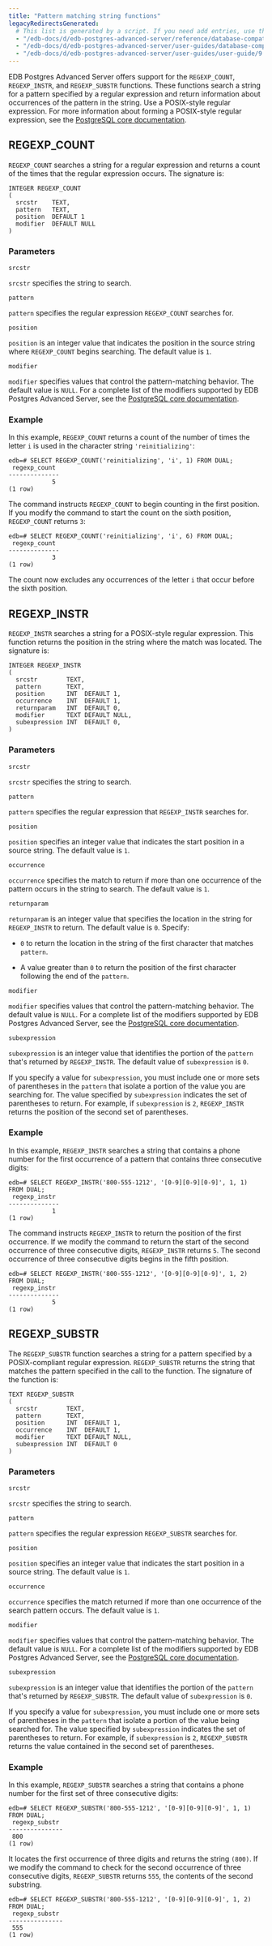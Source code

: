 ```yaml
---
title: "Pattern matching string functions"
legacyRedirectsGenerated:
  # This list is generated by a script. If you need add entries, use the `legacyRedirects` key.
  - "/edb-docs/d/edb-postgres-advanced-server/reference/database-compatibility-for-oracle-developers-reference-guide/9.6/Database_Compatibility_for_Oracle_Developers_Reference_Guide.1.098.html"
  - "/edb-docs/d/edb-postgres-advanced-server/user-guides/database-compatibility-for-oracle-developers-guide/9.5/Database_Compatibility_for_Oracle_Developers_Guide.1.132.html"
  - "/edb-docs/d/edb-postgres-advanced-server/user-guides/user-guide/9.5/EDB_Postgres_Enterprise_Guide.1.041.html"
---
```


<div id="pattern_matching_string_functions" class="registered_link"></div>

EDB Postgres Advanced Server offers support for the `REGEXP_COUNT`, `REGEXP_INSTR`, and `REGEXP_SUBSTR` functions. These functions search a string for a pattern specified by a regular expression and return information about occurrences of the pattern in the string. Use a POSIX-style regular expression. For more information about forming a POSIX-style regular expression, see the [PostgreSQL core documentation](https://www.postgresql.org/docs/current/static/functions-matching.html).

## REGEXP_COUNT

`REGEXP_COUNT` searches a string for a regular expression and returns a count of the times that the regular expression occurs. The signature is:

```text
INTEGER REGEXP_COUNT
(
  srcstr    TEXT,
  pattern   TEXT,
  position  DEFAULT 1
  modifier  DEFAULT NULL
)
```

### Parameters

`srcstr`

 `srcstr` specifies the string to search.

`pattern`

 `pattern` specifies the regular expression `REGEXP_COUNT` searches for.

`position`

 `position` is an integer value that indicates the position in the source string where `REGEXP_COUNT` begins searching. The default value is `1`.

`modifier`

 `modifier` specifies values that control the pattern-matching behavior. The default value is `NULL`. For a complete list of the modifiers supported by EDB Postgres Advanced Server, see the [PostgreSQL core documentation](https://www.postgresql.org/docs/current/static/functions-matching.html).

### Example

In this example, `REGEXP_COUNT` returns a count of the number of times the letter `i` is used in the character string `'reinitializing'`:

```text
edb=# SELECT REGEXP_COUNT('reinitializing', 'i', 1) FROM DUAL;
 regexp_count
--------------
            5
(1 row)
```

The command instructs `REGEXP_COUNT` to begin counting in the first position. If you modify the command to start the count on the sixth position, `REGEXP_COUNT` returns `3`: 

```text
edb=# SELECT REGEXP_COUNT('reinitializing', 'i', 6) FROM DUAL;
 regexp_count
--------------
            3
(1 row)
```

The count now excludes any occurrences of the letter `i` that occur before the sixth position.

## REGEXP_INSTR

`REGEXP_INSTR` searches a string for a POSIX-style regular expression. This function returns the position in the string where the match was located. The signature is:

```text
INTEGER REGEXP_INSTR
(
  srcstr        TEXT,
  pattern       TEXT,
  position      INT  DEFAULT 1,
  occurrence    INT  DEFAULT 1,
  returnparam   INT  DEFAULT 0,
  modifier      TEXT DEFAULT NULL,
  subexpression INT  DEFAULT 0,
)
```

### Parameters

`srcstr`

 `srcstr` specifies the string to search.

`pattern`

 `pattern` specifies the regular expression that `REGEXP_INSTR` searches for.

`position`

 `position` specifies an integer value that indicates the start position in a source string. The default value is `1`.

`occurrence`

 `occurrence` specifies the match to return if more than one occurrence of the pattern occurs in the string to search. The default value is `1`.

`returnparam`

 `returnparam` is an integer value that specifies the location in the string for `REGEXP_INSTR` to return. The default value is `0`. Specify:

-   `0` to return the location in the string of the first character that matches `pattern`.

-   A value greater than `0` to return the position of the first character following the end of the `pattern`.

`modifier`

 `modifier` specifies values that control the pattern-matching behavior. The default value is `NULL`. For a complete list of the modifiers supported by EDB Postgres Advanced Server, see the [PostgreSQL core documentation](https://www.postgresql.org/docs/current/static/functions-matching.html).

`subexpression`

 `subexpression` is an integer value that identifies the portion of the `pattern` that's returned by `REGEXP_INSTR`. The default value of `subexpression` is `0`.

 If you specify a value for `subexpression`, you must include one or more sets of parentheses in the `pattern` that isolate a portion of the value you are searching for. The value specified by `subexpression` indicates the set of parentheses to return. For example, if `subexpression` is `2`, `REGEXP_INSTR` returns the position of the second set of parentheses.

### Example

In this example, `REGEXP_INSTR` searches a string that contains a phone number for the first occurrence of a pattern that contains three consecutive digits:

```text
edb=# SELECT REGEXP_INSTR('800-555-1212', '[0-9][0-9][0-9]', 1, 1) FROM DUAL;
 regexp_instr
--------------
            1
(1 row)
```

The command instructs `REGEXP_INSTR` to return the position of the first occurrence. If we modify the command to return the start of the second occurrence of three consecutive digits, `REGEXP_INSTR` returns `5`. The second occurrence of three consecutive digits begins in the fifth position.

```text
edb=# SELECT REGEXP_INSTR('800-555-1212', '[0-9][0-9][0-9]', 1, 2) FROM DUAL;
 regexp_instr
--------------
            5
(1 row)
```


## REGEXP_SUBSTR

The `REGEXP_SUBSTR` function searches a string for a pattern specified by a POSIX-compliant regular expression. `REGEXP_SUBSTR` returns the string that matches the pattern specified in the call to the function. The signature of the function is:

```text
TEXT REGEXP_SUBSTR
(
  srcstr        TEXT,
  pattern       TEXT,
  position      INT  DEFAULT 1,
  occurrence    INT  DEFAULT 1,
  modifier      TEXT DEFAULT NULL,
  subexpression INT  DEFAULT 0
)
```

### Parameters

`srcstr`

 `srcstr` specifies the string to search.

`pattern`

 `pattern` specifies the regular expression `REGEXP_SUBSTR` searches for.

`position`

 `position` specifies an integer value that indicates the start position in a source string. The default value is `1`.

`occurrence`

 `occurrence` specifies the match returned if more than one occurrence of the search pattern occurs. The default value is `1`.

`modifier`

 `modifier` specifies values that control the pattern-matching behavior. The default value is `NULL`. For a complete list of the modifiers supported by EDB Postgres Advanced Server, see the [PostgreSQL core documentation](https://www.postgresql.org/docs/current/static/functions-matching.html).

`subexpression`

 `subexpression` is an integer value that identifies the portion of the `pattern` that's returned by `REGEXP_SUBSTR`. The default value of `subexpression` is `0`.

 If you specify a value for `subexpression`, you must include one or more sets of parentheses in the `pattern` that isolate a portion of the value being searched for. The value specified by `subexpression` indicates the set of parentheses to return. For example, if `subexpression` is `2`, `REGEXP_SUBSTR` returns the value contained in the second set of parentheses.

### Example

In this example, `REGEXP_SUBSTR` searches a string that contains a phone number for the first set of three consecutive digits:

```text
edb=# SELECT REGEXP_SUBSTR('800-555-1212', '[0-9][0-9][0-9]', 1, 1) FROM DUAL;
 regexp_substr
---------------
 800
(1 row)
```

It locates the first occurrence of three digits and returns the string `(800)`. If we modify the command to check for the second occurrence of three consecutive digits, `REGEXP_SUBSTR` returns `555`, the contents of the second substring.

```text
edb=# SELECT REGEXP_SUBSTR('800-555-1212', '[0-9][0-9][0-9]', 1, 2) FROM DUAL;
 regexp_substr
---------------
 555
(1 row)
```

